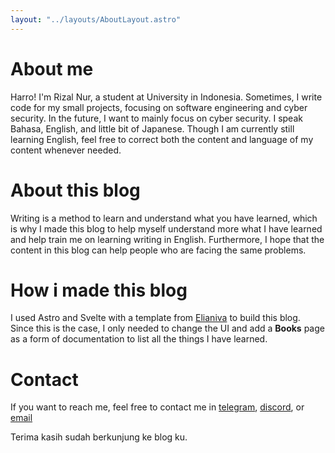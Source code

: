 ```yaml
---
layout: "../layouts/AboutLayout.astro"
---
```




# About me
Harro! I'm Rizal Nur, a student at University in Indonesia. Sometimes, I write code for my small projects, focusing on software engineering and cyber security. In the future, I want to mainly focus on cyber security. I speak Bahasa, English, and little bit of Japanese. Though I am currently still learning English, feel free to correct both the content and language of my content whenever needed.

# About this blog
Writing is a method to learn and understand what you have learned, which is why I made this blog to help myself understand more what I have learned and help train me on learning writing in English. Furthermore, I hope that the content in this blog can help people who are facing the same problems.

# How i made this blog
I used Astro and Svelte with a template from [Elianiva](https://github.com/elianiva/elianiva.my.id) to build this blog. Since this is the case, I only needed to change the UI and add a **Books** page as a form of documentation to list all the things I have learned.

# Contact
If you want to reach me, feel free to contact me in [telegram](https://t.me/rin4th), [discord](discord.com/users/435421238886662144), or [email](mailto:rizalnur.art@gmail.com)

Terima kasih sudah berkunjung ke blog ku.